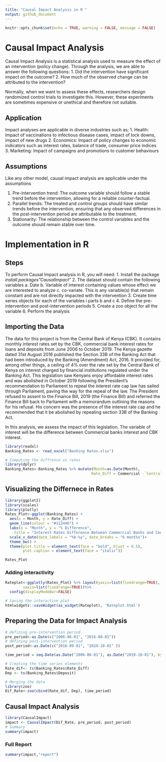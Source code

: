 ---
title: "Causal Impact Analysis in R "
output: github_document
---

```{r setup, include=FALSE}
knitr::opts_chunk$set(echo = TRUE, warning = FALSE, message = FALSE)
```


# Causal Impact Analysis

Causal Impact Analysis is a statistical analysis used to measure the effect of an intervention (policy change).
Through the analysis, we are able to answer the following questions:
1. Did the intervention have significant impact on the outcome?
2. How much of the observed change can be attributed to the intervention?

Normally, when we want to assess these effects,  researchers design randomized control trials to investigate this. However, these experiments are sometimes expensive or unethical and therefore not suitable.

## Application
Impact analyses are applicable in diverse industries such as;
1. Health: Impact of vaccinations to infectious disease cases, impact of lock downs, impact of new drugs
2. Economics: Impact of policy changes to economic indicators such as interest rates, balance of trade, consumer price indices
3. Marketing: Impact of campaigns and promotions to customer behaviours

## Assumptions
Like any other model, causal impact analysis are applicable under the assumptions

1. Pre-intervention trend: The outcome variable should follow a stable trend before the intervention, allowing for a reliable counter-factual.
2. Parallel trends: The treated and control groups should have similar trends before the intervention, ensuring that any observed differences in the post-intervention period are attributable to the treatment.
3. Stationarity: The relationship between the control variables and the outcome should remain stable over time.

# Implementation in R

## Steps

To perform Causal Impact analysis in R, you will need:
1. Install the package *install.packages"CausalImpact"*
2. The dataset should contain the following variables
    a. Date
    b. Variable of interest containing values whose effect we are interested to analyze
    c. co-variate. This is any variable(s) that remain constant and are not directly impacted with the intervention
3. Create time series objects for each of the variables i parts b and c
4. Define the pre-intervention and post-intervention periods
5. Create a zoo object for all the variable
6. Perform the analysis


## Importing the Data

The data for this project is from the Central Bank of Kenya (CBK). It contains monthly interest rates set by the CBK, commercial bank interest rates for loans and deposits from June 2006 to October 2019.
The Kenya gazette dated 31st August 2016 published the Section 33B of the Banking Act that had been introduced by the Banking (Amendment) Act, 2016. It provided for, among other things, a ceiling of 4% over the rate set by the Central Bank of Kenya on interest charged by financial institutions regulated under the Banking Act.
This legislation saw Kenyans enjoy affordable interest rates and was abolished in October 2019 following the President’s recommendation to Parliament to repeal the interest rate cap law has sailed through Parliament, paving the way for the repeal of the law. 
The President refused to assent to the Finance Bill, 2019 (the Finance Bill) and referred the Finance Bill back to Parliament with a memorandum outlining the reasons for his refusal. His concern was the presence of the interest rate cap and he recommended that it be abolished by repealing section 33B of the Banking Act.

In this analysis, we assess the impact of this legislation. The variable of interest will be the difference between Commercial banks interest and CBK interest. 

```{r}
library(readxl)
Banking_Rates <- read_excel("Banking Rates.xlsx")

# Computing the diffrence in rates
library(dplyr)
Banking_Rates<-Banking_Rates %>% mutate(Month=as.Date(Month),
                                       Rate_Diff = Commercial -`Central Bank`)
```

## Visualizing the Differnece in Rates

```{r}
library(ggplot2)
library(scales)
library(plotly)
Rates_Plot<-ggplot(Banking_Rates) +
  aes(x = Month, y = Rate_Diff) +
  geom_line(colour = "#112446") +
  labs(x = "Month", y = "% Difference",
    title = "Interest Rates Difference Between Commercial Banks and Central Bank in Kenya",caption = "Data Source Central Bank of Kenya (CBK)") +
  scale_x_date(date_labels = "%b-%y", date_breaks = "6 months")+
  theme_bw() +
  theme(plot.title = element_text(face = "bold", hjust = 0.5), 
        plot.caption = element_text(face = "italic"))

Rates_Plot
```


### Adding interactivity
```{r}
Rateplot<-ggplotly(Rates_Plot) %>% layout(yaxis=list(fixedrange=TRUE),
        xaxis=list(fixedrange=TRUE))%>%
  config(displayModeBar=FALSE)

# Saving the interactive plot
htmlwidgets::saveWidget(as_widget(Rateplot), 'Rateplot.html')
```

## Preparing the Data for Impact Analysis
```{r}
# defining pre-intervention period
pre_period<-as.Date(c("2006-06-01", "2016-08-01"))
# defining post-intervention period
post_period<-as.Date(c("2016-09-01", "2019-10-01" ))

time_period = seq.Date(as.Date("2006-06-01"), as.Date("2019-10-01"), by = "1 month")

# Creating the time series elements
Rate_dif<- ts(Banking_Rates$Rate_Diff)
Dep <- ts(Banking_Rates$Deposit)

# Merging the data
library(zoo)
Dif_Rate<-zoo(cbind(Rate_dif, Dep), time_period)
```


## Causal Impact Analysis
```{r}
library(CausalImpact)
impact <- CausalImpact(Dif_Rate, pre_period, post_period)
# Summary
summary(impact)
```

### Full Report
```{r}
summary(impact,"report")
```